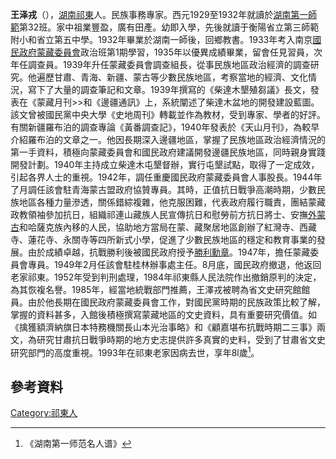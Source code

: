 '''王泽戎'''（{{bd|1912年||1993年|catIdx=王}}），[[湖南|湖南]][[祁東|祁東]]人。民族事務專家。西元1929至1932年就讀於[[湖南第一師範|湖南第一師範]]第32班。家中祖業豐盈，廣有田產。幼即入學，先後就讀于衡陽省立第三師範附小和省立第五中學。1932年畢業於湖南一師後，回鄉教書。1933年考入南京[[國民政府|國民政府]][[蒙藏委員會|蒙藏委員會]]政治班第1期學習，1935年以優異成績畢業，留會任見習員，次年任調查員。1939年升任蒙藏委員會調查組長，從事民族地區政治經濟的調查研究。他遍歷甘肅、青海、新疆、蒙古等少數民族地區，考察當地的經濟、文化情況，寫下了大量的調查筆記和文章。1939年撰寫的《柴達木墾殖芻議》長文，發表在《蒙藏月刊>>和《邊疆通訊》上，系統闡述了柴達木盆地的開發建設藍圖。該文曾被國民黨中央大學《史地周刊》轉載並作為教材，受到專家、學者的好評。有關新疆羅布泊的調查專論《黃番調查記》，1940年發表於《天山月刊》，為較早介紹羅布泊的文章之一。他因長期深入邊疆地區，掌握了民族地區政治經濟情況的第一手資料，積極向蒙藏委員會和國民政府建議開發邊疆民族地區，同時親身實踐開發計劃。1940年主持成立柴達木屯墾督辦，實行屯墾試點，取得了一定成效，引起各界人士的重視。1942年，調任重慶國民政府蒙藏委員會人事股長。1944年了月調任該會駐青海蒙古盟政府協贊專員。其時，正值抗日戰爭高潮時期，少數民族地區各種力量滲透，關係錯綜複雜，他克服困難，代表政府履行職責，團結蒙藏政教領袖參加抗日，組織祁連山藏族人民宣傳抗日和慰勞前方抗日將士、安撫[[外蒙古|外蒙古]]和哈薩克族內移的人民，協助地方當局在蒙、藏聚居地區創辦了紅灣寺、西藏寺、蓮花寺、永關寺等四所新式小學，促進了少數民族地區的穩定和教育事業的發展。由於成績卓越，抗戰勝利後被國民政府授予[[抗战胜利勋章|勝利勳章]]。1947年，擔任蒙藏委員會專員。1949年2月任該會駐桂林辦事處主任。8月底，國民政府撤退，他返回老家祁東。1952年受到判刑處理，1984年祁東縣人民法院作出撤銷原判的決定，為其恢複名譽。1985年，經當地統戰部門推薦，王澤戎被聘為省文史研究館館員。由於他長期在國民政府蒙藏委員會工作，對國民黨時期的民族政策比較了解，掌握的資料甚多，入館後積極撰寫蒙藏地區的文史資料，具有重要研究價值。如《擒獲額濟納旗日本特務機關長山本光治事略》和《顧嘉堪布抗戰時期二三事》兩文，為研究甘肅抗日戰爭時期的地方史志提供許多真實的史料，受到了甘肅省文史研究部門的高度重視。1993年在祁東老家因病去世，享年8l歲<ref>《湖南第一师范名人谱》 </ref>。

== 參考資料 ==
{{reflist}}
[[Category:祁東人|Category:祁東人]]